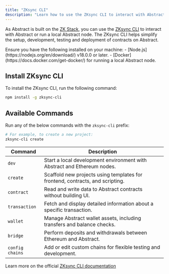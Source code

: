 ```yaml
---
title: "ZKsync CLI"
description: "Learn how to use the ZKsync CLI to interact with Abstract or a local Abstract node."
---
```


As Abstract is built on the [ZK Stack](https://docs.zksync.io/zk-stack), you can use the
[ZKsync CLI](https://docs.zksync.io/build/zksync-cli) to interact with Abstract or run a local Abstract node.
The ZKsync CLI helps simplify the setup, development, testing and deployment of contracts on Abstract.

<Accordion title="Prerequisites">
  Ensure you have the following installed on your machine: -
  [Node.js](https://nodejs.org/en/download/) v18.0.0 or later. -
  [Docker](https://docs.docker.com/get-docker/) for running a local Abstract
  node.
</Accordion>

## Install ZKsync CLI

To install the ZKsync CLI, run the following command:

```bash
npm install -g zksync-cli
```

## Available Commands

Run any of the below commands with the `zksync-cli` prefix:

```bash
# For example, to create a new project:
zksync-cli create
```

| Command         | Description                                                                   |
| --------------- | ----------------------------------------------------------------------------- |
| `dev`           | Start a local development environment with Abstract and Ethereum nodes.       |
| `create`        | Scaffold new projects using templates for frontend, contracts, and scripting. |
| `contract`      | Read and write data to Abstract contracts without building UI.                |
| `transaction`   | Fetch and display detailed information about a specific transaction.          |
| `wallet`        | Manage Abstract wallet assets, including transfers and balance checks.        |
| `bridge`        | Perform deposits and withdrawals between Ethereum and Abstract.               |
| `config chains` | Add or edit custom chains for flexible testing and development.               |

Learn more on the official [ZKsync CLI documentation](https://docs.zksync.io/build/zksync-cli)
